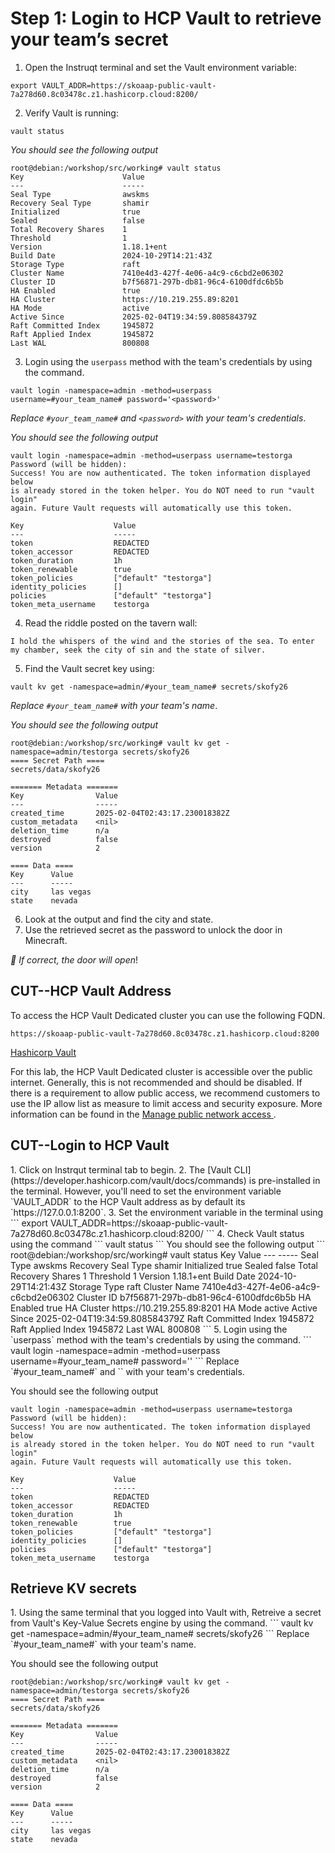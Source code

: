 # Step 1: Login to HCP Vault to retrieve your team’s secret


1.  Open the Instruqt terminal and set the Vault environment variable:
```
export VAULT_ADDR=https://skoaap-public-vault-7a278d60.8c03478c.z1.hashicorp.cloud:8200/
```
2.  Verify Vault is running:
```
vault status
```
_You should see the following output_
```
root@debian:/workshop/src/working# vault status
Key                      Value
---                      -----
Seal Type                awskms
Recovery Seal Type       shamir
Initialized              true
Sealed                   false
Total Recovery Shares    1
Threshold                1
Version                  1.18.1+ent
Build Date               2024-10-29T14:21:43Z
Storage Type             raft
Cluster Name             7410e4d3-427f-4e06-a4c9-c6cbd2e06302
Cluster ID               b7f56871-297b-db81-96c4-6100dfdc6b5b
HA Enabled               true
HA Cluster               https://10.219.255.89:8201
HA Mode                  active
Active Since             2025-02-04T19:34:59.808584379Z
Raft Committed Index     1945872
Raft Applied Index       1945872
Last WAL                 800808
```
3. Login using the `userpass` method with the team's credentials by using the command. 
```
vault login -namespace=admin -method=userpass username=#your_team_name# password='<password>'
```
_Replace `#your_team_name#` and `<password>` with your team's credentials_.

_You should see the following output_
```
vault login -namespace=admin -method=userpass username=testorga
Password (will be hidden): 
Success! You are now authenticated. The token information displayed below
is already stored in the token helper. You do NOT need to run "vault login"
again. Future Vault requests will automatically use this token.

Key                    Value
---                    -----
token                  REDACTED
token_accessor         REDACTED
token_duration         1h
token_renewable        true
token_policies         ["default" "testorga"]
identity_policies      []
policies               ["default" "testorga"]
token_meta_username    testorga
```
4. Read the riddle posted on the tavern wall:
```
I hold the whispers of the wind and the stories of the sea. To enter my chamber, seek the city of sin and the state of silver.
```
5. Find the Vault secret key using:
```
vault kv get -namespace=admin/#your_team_name# secrets/skofy26
```
_Replace `#your_team_name#` with your team's name_.

_You should see the following output_
```
root@debian:/workshop/src/working# vault kv get -namespace=admin/testorga secrets/skofy26
==== Secret Path ====
secrets/data/skofy26

======= Metadata =======
Key                Value
---                -----
created_time       2025-02-04T02:43:17.230018382Z
custom_metadata    <nil>
deletion_time      n/a
destroyed          false
version            2

==== Data ====
Key      Value
---      -----
city     las vegas
state    nevada
```
6. Look at the output and find the city and state.
7. Use the retrieved secret as the password to unlock the door in Minecraft.

_🚪 If correct, the door will open_!

## CUT--HCP Vault Address 

To access the HCP Vault Dedicated cluster you can use the following FQDN.

```
https://skoaap-public-vault-7a278d60.8c03478c.z1.hashicorp.cloud:8200
```
[Hashicorp Vault](https://skoaap-public-vault-7a278d60.8c03478c.z1.hashicorp.cloud:8200/)

For this lab,  the HCP Vault Dedicated cluster is accessible over the public internet. Generally, this is not recommended and should be disabled. If there is a requirement to allow public access, we recommend customers to use the IP allow list as measure to limit access and security exposure. More information can be found in the [Manage public network access
](https://developer.hashicorp.com/hcp/docs/vault/get-started/manage-public-access).

## CUT--Login to HCP Vault

<Task id="vault_login">
1. Click on Instrqut terminal tab to begin.
2. The [Vault CLI](https://developer.hashicorp.com/vault/docs/commands) is pre-installed in the terminal. However, you'll need to set the environment variable `VAULT_ADDR` to the HCP Vault address as by default its `https://127.0.0.1:8200`.
3. Set the environment variable in the terminal using
```
export VAULT_ADDR=https://skoaap-public-vault-7a278d60.8c03478c.z1.hashicorp.cloud:8200/
```
4. Check Vault status using the command
```
vault status
```
You should see the following output
```
root@debian:/workshop/src/working# vault status
Key                      Value
---                      -----
Seal Type                awskms
Recovery Seal Type       shamir
Initialized              true
Sealed                   false
Total Recovery Shares    1
Threshold                1
Version                  1.18.1+ent
Build Date               2024-10-29T14:21:43Z
Storage Type             raft
Cluster Name             7410e4d3-427f-4e06-a4c9-c6cbd2e06302
Cluster ID               b7f56871-297b-db81-96c4-6100dfdc6b5b
HA Enabled               true
HA Cluster               https://10.219.255.89:8201
HA Mode                  active
Active Since             2025-02-04T19:34:59.808584379Z
Raft Committed Index     1945872
Raft Applied Index       1945872
Last WAL                 800808
```
5. Login using the `userpass` method with the team's credentials by using the command. 
```
vault login -namespace=admin -method=userpass username=#your_team_name# password='<password>'
```
Replace `#your_team_name#` and `<password>` with your team's credentials.

You should see the following output
```
vault login -namespace=admin -method=userpass username=testorga
Password (will be hidden): 
Success! You are now authenticated. The token information displayed below
is already stored in the token helper. You do NOT need to run "vault login"
again. Future Vault requests will automatically use this token.

Key                    Value
---                    -----
token                  REDACTED
token_accessor         REDACTED
token_duration         1h
token_renewable        true
token_policies         ["default" "testorga"]
identity_policies      []
policies               ["default" "testorga"]
token_meta_username    testorga
```
</Task>

## Retrieve KV secrets

<Task id="read_kv_secrets">
1. Using the same terminal that you logged into Vault with, Retreive a secret from Vault's Key-Value Secrets engine by using the command. 
```
vault kv get -namespace=admin/#your_team_name# secrets/skofy26
```
Replace `#your_team_name#` with your team's name.

You should see the following output
```
root@debian:/workshop/src/working# vault kv get -namespace=admin/testorga secrets/skofy26
==== Secret Path ====
secrets/data/skofy26

======= Metadata =======
Key                Value
---                -----
created_time       2025-02-04T02:43:17.230018382Z
custom_metadata    <nil>
deletion_time      n/a
destroyed          false
version            2

==== Data ====
Key      Value
---      -----
city     las vegas
state    nevada
```
</Task>
